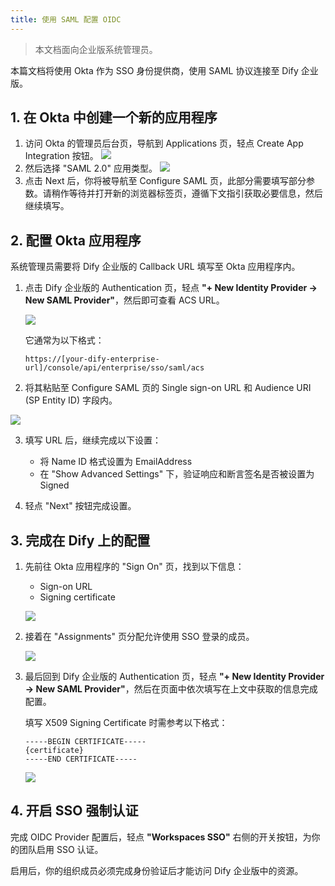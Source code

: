 ```yaml
---
title: 使用 SAML 配置 OIDC
---
```


> 本文档面向企业版系统管理员。

本篇文档将使用 Okta 作为 SSO 身份提供商，使用 SAML 协议连接至 Dify 企业版。

## 1. 在 Okta 中创建一个新的应用程序

1. 访问 Okta 的管理员后台页，导航到 Applications 页，轻点 Create App Integration 按钮。
![](https://r2.xmsex.net/2024/10/eac08a1d4b7aa615d1108081b5e99731.png)
2. 然后选择 "SAML 2.0" 应用类型。
![](https://r2.xmsex.net/2024/10/409f64e068449c2f9dc9c3e471a36946.png)
3. 点击 Next 后，你将被导航至 Configure SAML 页，此部分需要填写部分参数。请稍作等待并打开新的浏览器标签页，遵循下文指引获取必要信息，然后继续填写。

## 2. 配置 Okta 应用程序

系统管理员需要将 Dify 企业版的 Callback URL 填写至 Okta 应用程序内。

1. 点击 Dify 企业版的 Authentication 页，轻点 **"+ New Identity Provider → New SAML Provider"**，然后即可查看 ACS URL。

   ![](https://r2.xmsex.net/2024/10/f66303a3902d7fff58c76228f6485386.png)

   它通常为以下格式：

   ```
   https://[your-dify-enterprise-url]/console/api/enterprise/sso/saml/acs
   ```

2. 将其粘贴至 Configure SAML 页的 Single sign-on URL 和 Audience URI (SP Entity ID) 字段内。

![](https://r2.xmsex.net/2024/10/e6c1a1521306919ab325030adafb2d2b.png)

3. 填写 URL 后，继续完成以下设置：
   * 将 Name ID 格式设置为 EmailAddress
   * 在 "Show Advanced Settings" 下，验证响应和断言签名是否被设置为 Signed

4. 轻点 "Next" 按钮完成设置。

## 3. 完成在 Dify 上的配置

1. 先前往 Okta 应用程序的 "Sign On" 页，找到以下信息：
   * Sign-on URL
   * Signing certificate

   ![](https://r2.xmsex.net/2024/10/edd232ff0c1e0a28243fdce755f8ea1b.png)

2. 接着在 "Assignments" 页分配允许使用 SSO 登录的成员。

   ![](https://r2.xmsex.net/2024/10/7ce55440e9bce1965712e167ab8e8567.png)

3. 最后回到 Dify 企业版的 Authentication 页，轻点 **"+ New Identity Provider → New SAML Provider"**，然后在页面中依次填写在上文中获取的信息完成配置。

   填写 X509 Signing Certificate 时需参考以下格式：

   ```
   -----BEGIN CERTIFICATE-----
   {certificate}
   -----END CERTIFICATE-----
   ```

   ![](https://r2.xmsex.net/2024/10/1548ea93cfa68352384295fef8b038e3.png)

## 4. 开启 SSO 强制认证

完成 OIDC Provider 配置后，轻点 **"Workspaces SSO"** 右侧的开关按钮，为你的团队启用 SSO 认证。

启用后，你的组织成员必须完成身份验证后才能访问 Dify 企业版中的资源。

